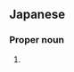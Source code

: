 ==Japanese==
{{ja-kanjitab|あん|り}}

===Proper noun===
{{ja-pos|あんり|proper}}

# {{given name|female|lang=ja|sort=あんり}}